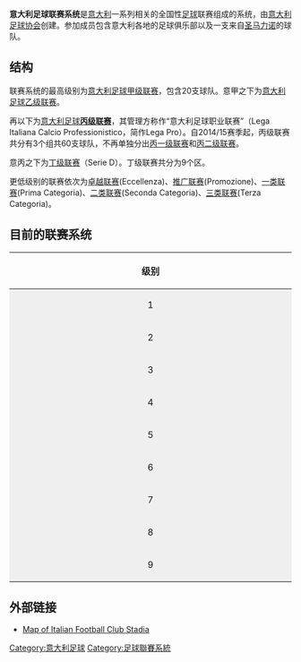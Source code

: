 '''意大利足球联赛系统'''是[[意大利|意大利]]一系列相关的全国性[[足球|足球]]联赛组成的系统，由[[意大利足球协会|意大利足球协会]]创建。参加成员包含意大利各地的足球俱乐部以及一支来自[[圣马力诺|圣马力诺]]的球队。

== 结构 ==
联赛系统的最高级别为[[意大利足球甲级联赛|意大利足球甲级联赛]]，包含20支球队。意甲之下为[[意大利足球乙级联赛|意大利足球乙级联赛]]。

再以下为[[意大利足球丙级联赛|意大利足球'''丙级联赛''']]，其管理方称作“意大利足球职业联赛”（Lega Italiana Calcio Professionistico，简作Lega Pro）。自2014/15赛季起，丙级联赛共分有3个组共60支球队，不再单独分出[[意大利足球丙一级联赛|丙一级联赛]]和[[意大利足球丙二级联赛|丙二级联赛]]。

意丙之下为[[意大利足球丁级联赛|丁级联赛]]（Serie D）。丁级联赛共分为9个区。

更低级别的联赛依次为[[意大利足球卓越联赛|卓越联赛]](Eccellenza)、[[意大利足球推广联赛|推广联赛]](Promozione)、[[意大利足球一类联赛|一类联赛]](Prima Categoria)、[[意大利足球二类联赛|二类联赛]](Seconda Categoria)、[[意大利足球三类联赛|三类联赛]](Terza Categoria)。

==目前的联赛系统==

{| class="wikitable"
|- 
! colspan="2" width="4.6%" align="center"|'''级别'''
! colspan="18" width="95.4%" align="center"|'''联赛/组别'''
|-
| colspan="2" width="4.6%" align="center" style="background:#efefef" |1
| colspan="18" width="95.4%" align="center" |'''[[意大利足球甲级联赛|意大利足球甲级联赛]]'''<br/>''20支球队''
|-
| colspan="2" width="4.6%" align="center" style="background:#efefef" |2
| colspan="18" width="95.4%" align="center" |'''[[意大利足球乙级联赛|意大利足球乙级联赛]]'''<br/>''22支球队''
|-
| colspan="2" width="4.6%" align="center" style="background:#efefef" |3
| colspan="6" width="31.8%" align="center" |[[意大利足球丙级联赛|意大利足球'''丙级联赛''']]''' A组'''<br />''20支球队''
| colspan="6" width="31.8%" align="center" |[[意大利足球丙级联赛|意大利足球'''丙级联赛''']]''' B组'''<br />''20支球队''
| colspan="6" width="31.8%" align="center" |[[意大利足球丙级联赛|意大利足球'''丙级联赛''']]''' C组'''<br />''20支球队''
|-
| colspan="2" width="4.6%" align="center" style="background:#efefef" |4
| colspan="2" width="10.6%" align="center" |'''[[意大利足球丁级联赛|丁级联赛]]<br>A组'''<br />''20支球队''
| colspan="2" width="10.6%" align="center" |'''[[意大利足球丁级联赛|丁级联赛]]<br>B组'''<br />''20支球队''
| colspan="2" width="10.6%" align="center" |'''[[意大利足球丁级联赛|丁级联赛]]<br>C组'''<br />''18支球队''
| colspan="2" width="10.6%" align="center" |'''[[意大利足球丁级联赛|丁级联赛]]<br>D组'''<br />''20支球队''
| colspan="2" width="10.6%" align="center" |'''[[意大利足球丁级联赛|丁级联赛]]<br>E组'''<br />''18支球队''
| colspan="2" width="10.6%" align="center" |'''[[意大利足球丁级联赛|丁级联赛]]<br>F组'''<br />''18支球队''
| colspan="2" width="10.6%" align="center" |'''[[意大利足球丁级联赛|丁级联赛]]<br>G组'''<br />''18支球队''
| colspan="2" width="10.6%" align="center" |'''[[意大利足球丁级联赛|丁级联赛]]<br>H组'''<br />''20支球队''
| colspan="2" width="10.6%" align="center" |'''[[意大利足球丁级联赛|丁级联赛]]<br>I组'''<br />''20支球队''
|-
| colspan="2" width="4.6%" align="center" style="background:#efefef" |5
| colspan="18" width="95.4%" align="center" |'''[[意大利足球卓越联赛|卓越联赛]]'''<br />''(28组, 16-18支球队)''
|-
| colspan="2" width="4.6%" align="center" style="background:#efefef" |6
| colspan="18" width="95.4%" align="center" |'''[[意大利足球推广联赛|推广联赛]]'''<br />''(53组, 14-18支球队)''
|-
| colspan="2" width="4.6%" align="center" style="background:#efefef" |7
| colspan="18" width="95.4%" align="center" |'''[[意大利足球一类联赛|一类联赛]]'''<br />''(105组, 16支球队)''
|-
| colspan="2" width="4.6%" align="center" style="background:#efefef" |8
| colspan="18" width="95.4%" align="center" |'''[[意大利足球二类联赛|二类联赛]]'''<br />''(182组，16支球队)''
|-
| colspan="2" width="4.6%" align="center" style="background:#efefef" |9
| colspan="18" width="95.4%" align="center" |'''[[意大利足球三类联赛|三类联赛]]'''<br />''(232组，6-18支球队)''
|}

==外部链接==
* [http://www.footiemap.com/?co=italy Map of Italian Football Club Stadia] {{Wayback|url=http://www.footiemap.com/?co=italy |date=20101125165130 }}

{{FLS}}

[[Category:意大利足球|Category:意大利足球]]
[[Category:足球聯賽系統|Category:足球聯賽系統]]